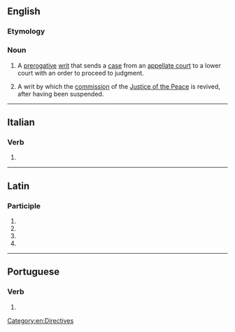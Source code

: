 ==English==

===Etymology===
{{bor|en|la|procedendo}}

===Noun===
{{en-noun}}
{{wikipedia}}

# {{lb|en|legal}} A [[prerogative]] [[writ]] that sends a [[case]] from an [[appellate court]] to a lower court with an order to proceed to judgment.
# {{lb|en|legal}} A writ by which the [[commission]] of the [[Justice of the Peace]] is revived, after having been suspended.
#: {{rfquotek|en|Tomlins}}
#: {{rfquotek|en|Burrill}}

[[Category:en:Directives]]

----

==Italian==

===Verb===
{{head|it|gerund}}

# {{gerund of|it|procedere}}

----

==Latin==

===Participle===
{{la-part-form|prōcēdendō}}

# {{inflection of|la|prōcēdendus||dat|m|s}}
# {{inflection of|la|prōcēdendus||dat|n|s}}
# {{inflection of|la|prōcēdendus||abl|m|s}}
# {{inflection of|la|prōcēdendus||abl|n|s}}

----

==Portuguese==

===Verb===
{{head|pt|gerund}}

# {{pt-verb-form-of|proceder}}